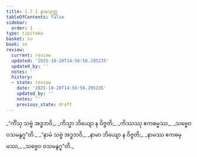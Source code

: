 ```yaml
---
title: 1.7.1 နာမသုတ္တ
tableOfContents: false
sidebar:
  order: 1
type: tipitaka
basket: su
book: sn
review:
  current: review
  updated: '2025-10-20T14:56:56.295235'
  updated_by: ''
  notes: ''
  history:
  - state: review
    date: '2025-10-20T14:56:56.295235'
    updated_by: ''
    notes: ''
    previous_state: draft
---
```



<DynamicBreadcrumb />


<ReviewStatus review={frontmatter.review} showDetails={true} />

<HypothesisAnnotation frontmatter={frontmatter} />

<Division number="61" book="sn" e="ch" v="18" p="288">

<Paragraph number="311" type="verses" book="sn">
_“ကိံသု သဗ္ဗံ အဒ္ဓဘဝိ,_  
_ကိသ္မာ ဘိယျော န ဝိဇ္ဇတိ;_  
_ကိဿဿု ဧကဓမ္မဿ,_  
_သဗ္ဗေဝ ဝသမနွဂူ”တိ._  

</Paragraph>

<Paragraph number="312" type="verses" book="sn">
_“နာမံ သဗ္ဗံ အဒ္ဓဘဝိ,_  
_နာမာ ဘိယျော န ဝိဇ္ဇတိ;_  
_နာမဿ ဧကဓမ္မဿ,_  
_သဗ္ဗေဝ ဝသမနွဂူ”တိ._
</Paragraph>
</Division>